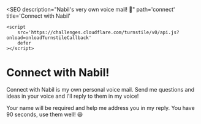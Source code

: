 
<SEO
	description="Nabil's very own voice mail! 👀"
	path='connect'
	title='Connect with Nabil'
>
	<script
		src='https://challenges.cloudflare.com/turnstile/v0/api.js?onload=onloadTurnstileCallback'
		defer
	></script>
</SEO>

<Layout>

# Connect with Nabil!

Connect with Nabil is my own personal voice mail. Send me questions and ideas in
your voice and I'll reply to them in my voice!

Your name will be required and help me address you in my reply. You have 90
seconds, use them well! 😃

<Rendezvous />

</Layout>
